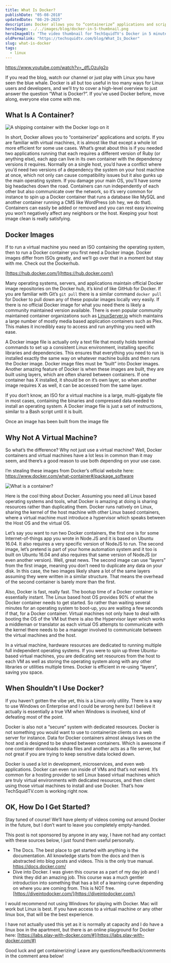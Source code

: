 ```yaml
---
title: What Is Docker?
publishDate: "05-08-2018"
updatedDate: "08-29-2025"
description: Docker allows you to “containerize” applications and scripts. Like a virtual machine, but even faster. Let's build a container.
heroImage: ../../images/blog/docker-in-5-thumbnail.png
heroImageAlt: "The video thumbnail for TechSquidTV's Docker in 5 minutes"
oldPermalink: "https://techsquidtv.com/blog/What_Is_Docker"
slug: what-is-docker
tags:
  - linux
---
```



https://www.youtube.com/watch?v=_dfLOzuIg2o

If you read the blog, watch our channel or just play with Linux you have seen the blue whale. Docker is all but too useful in too many ways for Linux users and developers, and we’ll try to cover a high-level overview to just answer the question “What is Docker?”. If you’ve used Docker before, move along, everyone else come with me.

## What Is A Container?

<Image
  src={DockerContainerShip}
  alt="A shipping container with the Docker logo on it"
/>

In short, Docker allows you to “containerize” applications and scripts. If you are familiar with virtual machines, it is almost like that except a whole lot more efficient for some use cases. What’s great about this is if you needed two applications running that each requires a different version of Ruby (or anything else), each app can live in its own container with the dependency versions it requires. Normally on a single host, you’d have a conflict where you’d need two versions of a dependency the system on your host machine at once, which not only can cause compatibility issues but it also gunks up the main operating system. If you damage your main OS, you’ll have some big headaches down the road. Containers can run independently of each other but also communicate over the network, so it’s very common for instance to spin up a Docker container that runs a database like MySQL and another container running a CMS like WordPress (oh hey, we do that). Containers can easily be added or removed and you can rest easy knowing you won’t negatively affect any neighbors or the host. Keeping your host image clean is really satisfying.

## Docker Images

If to run a virtual machine you need an ISO containing the operating system, then to run a Docker container you first need a Docker image. Docker images differ from ISOs greatly, and we’ll go over that in a moment but stay with me. Check out the Dockerhub.

[https://hub.docker.com/](https://hub.docker.com/)

Many operating systems, servers, and applications maintain official Docker image repositories on the Docker hub, it’s kind of like GitHub for Docker. If you are familiar with Git’s `git pull` there is a similar command `docker pull` for Docker to pull down any of these popular images locally very easily. If there is no official Docker image for what you need there is likely a community maintained version available. There is even popular community maintained container organizations such as [LinuxServer.io](https://linuxserver.io) which maintains a large number of mostly media based application containers such as Plex. This makes it incredibly easy to access and run anything you need with ease.

A Docker image file is actually only a text file that mostly holds terminal commands to set up a consistent Linux environment, installing specific libraries and dependencies. This ensures that everything you need to run is installed exactly the same way on whatever machine builds and then runs the Docker image. Docker image files must be “built” into Docker images. Another amazing feature of Docker is when these images are built, they are built using layers, which are often shared between containers. If one container has X installed, it should be on it’s own layer, so when another image requires X as well, it can be accessed from the same layer.

If you don’t know, an ISO for a virtual machine is a large, multi-gigabyte file in most cases, containing the binaries and compressed data needed to install an operating system. A Docker image file is just a set of instructions, similar to a Bash script until it is built.

Once an image has been built from the image file

## Why Not A Virtual Machine?

So what’s the difference? Why not just use a virtual machine? Well, Docker containers and virtual machines have a lot less in common than it may seem, and there’s a good reason to use both depending on your use case.

I’m stealing these images from Docker’s official website here: https://www.docker.com/what-container#/package_software

<Image src={WhatIsContainer} alt="What is a container?" />

Here is the cool thing about Docker. Assuming you need all Linux based operating systems and tools, what Docker is amazing at doing is sharing resources rather than duplicating them. Docker runs natively on Linux, sharing the kernel of the host machine with other Linux based containers, where a virtual machine must introduce a hypervisor which speaks between the Host OS and the virtual OS.

Let’s say you want to run two Docker containers, the first one is for some Internet-of-things app you wrote in Node.JS and it is based on Ubuntu 16.04. It also requires a very specific version of NodeJS to run. The second image, let’s pretend is part of your home automation system and it too is built on Ubuntu 16.04 and also requires that same version of NodeJS (or even another version). Well, great news. The second image can use “layers” from the first image, meaning you don’t need to duplicate any data on your disk. In this case, the two images likely share a lot of the same layers assuming they were written in a similar structure. That means the overhead of the second container is barely more than the first.

Also, Docker is fast, really fast. The bootup time of a Docker container is essentially instant. The Linux based host OS provides 90% of what the Docker container needs to get started. So rather than waiting several minutes for an operating system to boot-up, you are waiting a few seconds if that, for a Docker container. Virtual machines not only have to deal with booting the OS of the VM but there is also the Hypervisor layer which works a middleman or translator as each virtual OS attempts to communicate with the kernel there needs to be a manager involved to communicate between the virtual machines and the host.

In a virtual machine, hardware resources are dedicated to running multiple full independent operating systems. If you were to spin up three Ubuntu-based virtual machines, you are dedicating set resources from the host to each VM as well as storing the operating system along with any other libraries or utilities multiple times. Docker is efficient in re-using “layers“, saving you space.

## When Shouldn’t I Use Docker?

If you haven’t gotten the vibe yet, this is a Linux-only utility. There is a way to use Windows on Enterprise and I could be wrong here but I believe it actually is essentially a true VM when Windows is involved, kind of defeating most of the point.

Docker is also not a “secure” system with dedicated resources. Docker is not something you would want to use to containerize clients on a web server for instance. Data for Docker containers almost always lives on the host and is designed to be shared between containers. Which is awesome if one container downloads media files and another acts as a file server, but not great if you are trying to keep sensitive data locked down.

Docker is used a lot in development, microservices, and even web applications. Docker can even run inside of VMs and that’s not weird. It’s common for a hosting provider to sell Linux based virtual machines which are truly virtual environments with dedicated resources, and then client using those virtual machines to install and use Docker. That’s how TechSquidTV.com is working right now.

## OK, How Do I Get Started?

Stay tuned of course! We’ll have plenty of videos coming out around Docker in the future, but I don’t want to leave you completely empty-handed.

This post is not sponsored by anyone in any way, I have not had any contact with these sources below, I just found them useful personally.

- The Docs. The best place to get started with anything is the documentation. All knowledge starts from the docs and then is abstracted into blog posts and videos. This is the only true manual. https://docs.docker.com/
- Dive into Docker. I was given this course as a part of my day job and I think they did an amazing job. This course was a much gentler introduction into something that has a bit of a learning curve depending on where you are coming from. This is NOT free. [https://diveintodocker.com/](https://diveintodocker.com/)

I would recommend not using Windows for playing with Docker. Mac will work but Linux is best. If you have access to a virtual machine or any other linux box, that will be the best experience.

I have not actually used this yet as it is normally at capacity and I do have a linux box in the apartment, but there is an online playground for Docker here: [https://labs.play-with-docker.com/#](https://labs.play-with-docker.com/#)

Good luck and get containerizing! Leave any questions/feedback/comments in the comment area below!
